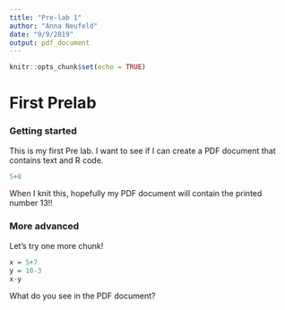```yaml
---
title: "Pre-lab 1"
author: "Anna Neufeld"
date: "9/9/2019"
output: pdf_document
---
```

```r
knitr::opts_chunk$set(echo = TRUE)
```

# First Prelab
### Getting started
This is my first Pre lab. I want to see if I can create a PDF document that contains text and R code.

```r
5+8
```
When I knit this, hopefully my PDF document will contain the printed number 13!! 

### More advanced
Let's try one more chunk!
```r
x = 5+7
y = 10-3
x-y
```

What do you see in the PDF document? 